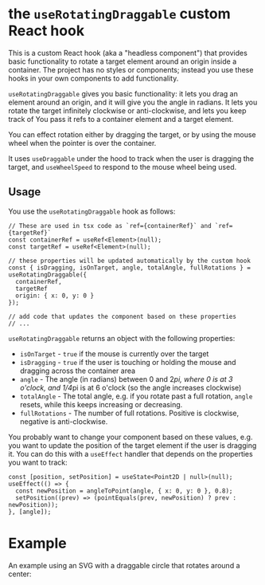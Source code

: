 
<Meta of={useRotatingDraggable} title="useDraggable custom Hook" />

# the `useRotatingDraggable` custom React hook

This is a custom React hook (aka a "headless component") that provides basic functionality to rotate a target
element around an origin inside a container. The project has no styles or components; instead you use
these hooks in your own components to add functionality.

`useRotatingDraggable` gives you basic functionality: it lets you drag an element around an origin, and it will
give you the angle in radians. It lets you rotate the target infinitely clockwise or anti-clockwise, and lets you
keep track of You pass it refs to a container element and a target element.

You can effect rotation either by dragging the target, or by using the mouse wheel when the pointer is over the
container.

It uses `useDraggable` under the hood to track when the user is dragging the target, and `useWheelSpeed` to
respond to the mouse wheel being used.

## Usage

You use the `useRotatingDraggable` hook as follows:

```tsx
// These are used in tsx code as `ref={containerRef}` and `ref={targetRef}`
const containerRef = useRef<Element>(null);
const targetRef = useRef<Element>(null);

// these properties will be updated automatically by the custom hook
const { isDragging, isOnTarget, angle, totalAngle, fullRotations } = useRotatingDraggable({
  containerRef,
  targetRef
  origin: { x: 0, y: 0 }
});

// add code that updates the component based on these properties
// ...
```

`useRotatingDraggable` returns an object with the following properties:

- `isOnTarget` - `true` if the mouse is currently over the target
- `isDragging` - `true` if the user is touching or holding the mouse and dragging across the container area
- `angle` - The angle (in radians) between 0 and 2*pi, where 0 is at 3 o'clock, and 1/4*pi is at 6 o'clock
  (so the angle increases clockwise)
- `totalAngle` - The total angle, e.g. if you rotate past a full rotation, `angle` resets, while this keeps
  increasing or decreasing.
- `fullRotations` - The number of full rotations. Positive is clockwise, negative is anti-clockwise.

You probably want to change your component based on these values, e.g. you want to update the position of the target
element if the user is dragging it. You can do this with a `useEffect` handler that depends on the properties you
want to track:

```tsx
const [position, setPosition] = useState<Point2D | null>(null);
useEffect(() => {
  const newPosition = angleToPoint(angle, { x: 0, y: 0 }, 0.8);
  setPosition((prev) => (pointEquals(prev, newPosition) ? prev : newPosition));
}, [angle]);
```

# Example

An example using an SVG with a draggable circle that rotates around a center:

<Canvas of={useRotatingDraggable.UseRotatingDraggableExample} />
